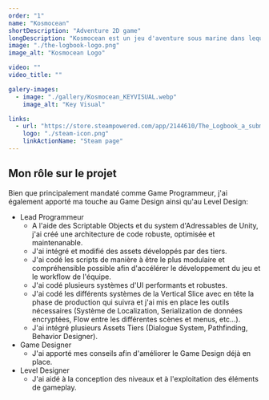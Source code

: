 ```yaml
---
order: "1"
name: "Kosmocean"
shortDescription: "Adventure 2D game"
longDescription: "Kosmocean est un jeu d'aventure sous marine dans lequel le joueur part à la conquête des mers à bord de son sous marin. J'ai rejoint le projet près d'un an et demi après son commencement et j'y ait apporté mon expertise de programmeur Unity."
image: "./the-logbook-logo.png"
image_alt: "Kosmocean Logo"

video: ""
video_title: ""

galery-images:
  - image: "./gallery/Kosmocean_KEYVISUAL.webp"
    image_alt: "Key Visual"

links:
  - url: "https://store.steampowered.com/app/2144610/The_Logbook_a_submarine_adventure/"
    logo: "./steam-icon.png"
    linkActionName: "Steam page"
---
```


## Mon rôle sur le projet

Bien que principalement mandaté comme Game Programmeur, j'ai également apporté ma touche au Game Design ainsi qu'au Level Design:

- Lead Programmeur
  - A l'aide des Scriptable Objects et du system d'Adressables de Unity, j'ai créé une architecture de code robuste, optimisée et maintenanable.
  - J'ai intégré et modifié des assets développés par des tiers.
  - J'ai codé les scripts de manière à être le plus modulaire et compréhensible possible afin d'accélérer le développement du jeu et le workflow de l'équipe.
  - J'ai codé plusieurs systèmes d'UI performants et robustes.
  - J'ai codé les différents systèmes de la Vertical Slice avec en tête la phase de production qui suivra et j'ai mis en place les outils nécessaires (Système de Localization, Serialization de données encryptées, Flow entre les différentes scènes et menus, etc...).
  - J'ai intégré plusieurs Assets Tiers (Dialogue System, Pathfinding, Behavior Designer).
- Game Designer
  - J'ai apporté mes conseils afin d'améliorer le Game Design déjà en place.
- Level Designer
  - J'ai aidé à la conception des niveaux et à l'exploitation des éléments de gameplay.
